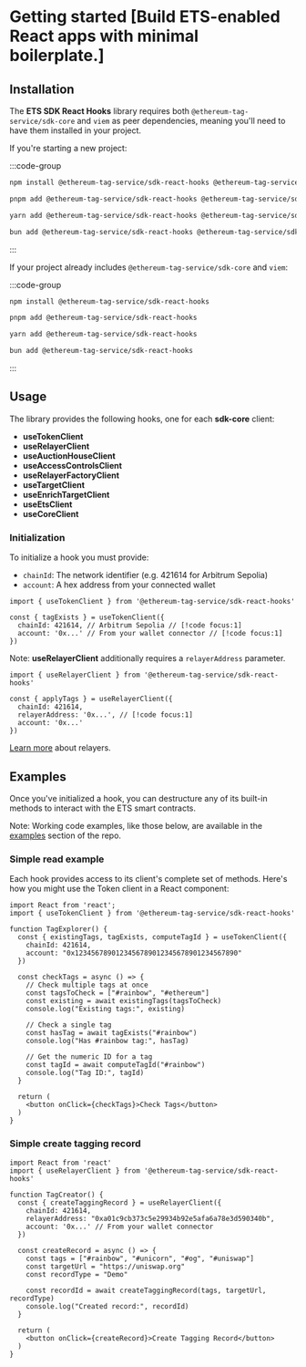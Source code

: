 
# Getting started [Build ETS-enabled React apps with minimal boilerplate.]

## Installation

The **ETS SDK React Hooks** library requires both `@ethereum-tag-service/sdk-core` and `viem` as peer dependencies, meaning you'll need to have them installed in your project.

If you're starting a new project:

:::code-group

```bash [npm]
npm install @ethereum-tag-service/sdk-react-hooks @ethereum-tag-service/sdk-core viem
```

```bash [pnpm]
pnpm add @ethereum-tag-service/sdk-react-hooks @ethereum-tag-service/sdk-core viem
```

```bash [yarn]
yarn add @ethereum-tag-service/sdk-react-hooks @ethereum-tag-service/sdk-core viem
```

```bash [bun]
bun add @ethereum-tag-service/sdk-react-hooks @ethereum-tag-service/sdk-core viem
```
:::

If your project already includes `@ethereum-tag-service/sdk-core` and `viem`:

:::code-group
```bash [npm]
npm install @ethereum-tag-service/sdk-react-hooks
```

```bash [pnpm]
pnpm add @ethereum-tag-service/sdk-react-hooks
```

```bash [yarn]
yarn add @ethereum-tag-service/sdk-react-hooks
```

```bash [bun]
bun add @ethereum-tag-service/sdk-react-hooks
```
:::

## Usage

The library provides the following hooks, one for each **sdk-core** client:

- **useTokenClient**
- **useRelayerClient**
- **useAuctionHouseClient**
- **useAccessControlsClient**
- **useRelayerFactoryClient**
- **useTargetClient**
- **useEnrichTargetClient**
- **useEtsClient**
- **useCoreClient**

### Initialization

To initialize a hook you must provide:

- `chainId`: The network identifier (e.g. 421614 for Arbitrum Sepolia)
- `account`: A hex address from your connected wallet

```tsx twoslash
import { useTokenClient } from '@ethereum-tag-service/sdk-react-hooks'

const { tagExists } = useTokenClient({
  chainId: 421614, // Arbitrum Sepolia // [!code focus:1]
  account: '0x...' // From your wallet connector // [!code focus:1]
})
```

Note: **useRelayerClient** additionally requires a `relayerAddress` parameter.
```tsx twoslash
import { useRelayerClient } from '@ethereum-tag-service/sdk-react-hooks'

const { applyTags } = useRelayerClient({
  chainId: 421614,
  relayerAddress: '0x...', // [!code focus:1]
  account: '0x...'
})
```
[Learn more](#todo) about relayers.

## Examples

Once you've initialized a hook, you can destructure any of its built-in methods to interact with the ETS smart contracts.

<Callout type="tip">Note: Working code examples, like those below, are available in the [examples](https://github.com/ethereum-tag-service/ets/tree/stage/examples) section of the repo.</Callout>

### Simple read example

Each hook provides access to its client's complete set of methods. Here's how you might use the Token client in a React component:

```tsx twoslash
import React from 'react';
import { useTokenClient } from '@ethereum-tag-service/sdk-react-hooks'

function TagExplorer() {
  const { existingTags, tagExists, computeTagId } = useTokenClient({
    chainId: 421614,
    account: "0x1234567890123456789012345678901234567890"
  })

  const checkTags = async () => {
    // Check multiple tags at once
    const tagsToCheck = ["#rainbow", "#ethereum"]
    const existing = await existingTags(tagsToCheck)
    console.log("Existing tags:", existing)

    // Check a single tag
    const hasTag = await tagExists("#rainbow")
    console.log("Has #rainbow tag:", hasTag)

    // Get the numeric ID for a tag
    const tagId = await computeTagId("#rainbow")
    console.log("Tag ID:", tagId)
  }

  return (
    <button onClick={checkTags}>Check Tags</button>
  )
}
```

### Simple create tagging record

```tsx twoslash
import React from 'react'
import { useRelayerClient } from '@ethereum-tag-service/sdk-react-hooks'

function TagCreator() {
  const { createTaggingRecord } = useRelayerClient({
    chainId: 421614,
    relayerAddress: "0xa01c9cb373c5e29934b92e5afa6a78e3d590340b",
    account: '0x...' // From your wallet connector
  })

  const createRecord = async () => {
    const tags = ["#rainbow", "#unicorn", "#og", "#uniswap"]
    const targetUrl = "https://uniswap.org"
    const recordType = "Demo"

    const recordId = await createTaggingRecord(tags, targetUrl, recordType)
    console.log("Created record:", recordId)
  }

  return (
    <button onClick={createRecord}>Create Tagging Record</button>
  )
}
```
